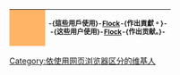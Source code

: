 {| cellspacing="0" style="width:238px; border: solid #FFB466 1px; margin: 1px; background:#FFE496"
! style="text-align:center;width:45px;height:45px;background:#FFB466;font-size:14pt" | <span lang="en"></span>
| style="font-size:9pt;padding:4pt;line-height:1.25em" | <span lang="zh-tw">-{這些用戶使用}-</span>'''[[:Category:Flock_使用者|Flock]]'''<span lang="zh-tw">-{作出貢獻。}-</span><br /><span lang="zh-cn">-{这些用户使用}-</span>'''[[:Category:Flock_使用者|Flock]]'''<span lang="zh-cn">-{作出贡献。}-</span>
|}

[[Category:依使用网页浏览器区分的维基人|Category:依使用网页浏览器区分的维基人]]